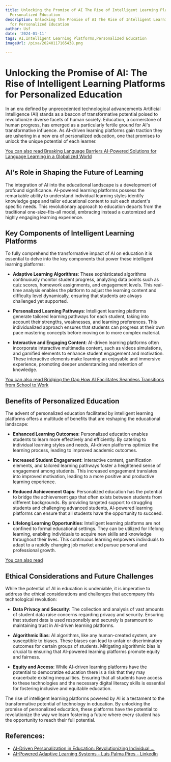 ```yaml
---
title: Unlocking the Promise of AI The Rise of Intelligent Learning Platforms for
  Personalized Education
description: Unlocking the Promise of AI The Rise of Intelligent Learning Platforms
  for Personalized Education
author: Usf
date: '2024-01-11'
tags: AI,Intelligent Learning Platforms,Personalized Education
imageUrl: /pixa/20240117165438.png

---
```

# Unlocking  the Promise of  AI: The  Rise of Intelligent Learning Platforms for Personalized Education

In an era defined by unprecedented technological advancements Artificial Intelligence  (AI)  stands as a beacon of  transformative  potential  poised to revolutionize diverse facets of human society. Education, a cornerstone  of human progress, has  emerged  as a particularly fertile ground for AI's  transformative influence. As AI-driven learning platforms gain traction they are ushering in  a new era of personalized education, one that promises to unlock the unique potential of each learner.

[You can also read Breaking Language Barriers AI-Powered  Solutions for Language Learning in a  Globalized World](Breaking%20Language%20Barriers%20AI-Powered%20Solutions%20for%20Language%20Learning%20in%20a%20Globalized%20World)


## AI's Role in Shaping the Future of Learning

The integration of AI into the educational landscape is a development of profound significance. AI-powered learning platforms possess  the remarkable ability to understand individual learning styles identify knowledge  gaps and tailor educational content  to  suit each student's specific needs.  This revolutionary  approach to education departs from the traditional one-size-fits-all model,  embracing instead a  customized and  highly engaging learning experience.

## Key Components of  Intelligent Learning Platforms

To fully comprehend the transformative impact of AI on education it is essential to delve into the key components that power these intelligent  learning  platforms:

- **Adaptive Learning Algorithms**: These sophisticated algorithms continuously monitor student  progress, analyzing data points such as quiz scores, homework assignments, and engagement levels. This real-time analysis enables the  platform to adjust the learning content and difficulty level dynamically, ensuring that students are always challenged yet supported.

- **Personalized Learning Pathways**: Intelligent learning platforms generate tailored learning pathways for each student, taking into account their strengths, weaknesses, and learning preferences. This individualized approach ensures that students can progress at their own pace mastering concepts before moving on to more  complex material.

- **Interactive  and Engaging Content**: AI-driven learning platforms often incorporate interactive multimedia  content, such as  videos simulations, and  gamified elements to enhance  student engagement and motivation. These interactive elements make learning an enjoyable and immersive experience, promoting deeper  understanding and retention of knowledge.

[You can also read Bridging the  Gap How AI Facilitates Seamless Transitions from School to Work](Bridging%20the%20Gap%20How%20AI%20Facilitates%20Seamless%20Transitions%20from%20School%20to%20Work)


## Benefits of  Personalized Education

The  advent  of personalized  education facilitated by intelligent learning platforms offers a multitude of benefits that are  reshaping the educational landscape:

- **Enhanced Learning Outcomes**: Personalized education enables students to learn more effectively and efficiently. By catering to individual learning styles  and needs, AI-driven platforms optimize the learning process, leading  to improved academic outcomes.

- **Increased Student Engagement**: Interactive content, gamification  elements, and  tailored learning pathways foster a heightened sense of engagement among students. This increased engagement translates into improved motivation, leading to a more positive and productive learning experience.

- **Reduced Achievement Gaps**: Personalized education has the potential to bridge the achievement gap  that often exists between students from different backgrounds. By providing targeted support to struggling students and challenging advanced students, AI-powered learning platforms can ensure that all students have the opportunity to succeed.

- **Lifelong  Learning  Opportunities**: Intelligent  learning platforms are not confined to formal educational settings. They can be utilized for lifelong learning, enabling individuals to acquire new skills and knowledge throughout their lives. This continuous learning empowers individuals to adapt to a rapidly changing job market and pursue personal and professional growth.

[You can also read ]()


## Ethical Considerations and Future Challenges

While the potential of AI  in  education is  undeniable, it is imperative to address the ethical considerations  and challenges that accompany this technological revolution:

- **Data  Privacy and Security**:  The collection  and analysis of vast amounts of student data raise concerns regarding privacy and  security. Ensuring that  student data is used responsibly and  securely is paramount to maintaining trust in AI-driven learning  platforms.

- **Algorithmic Bias**: AI algorithms, like any human-created system, are susceptible to biases. These  biases can lead  to unfair or discriminatory outcomes for certain groups of students.  Mitigating algorithmic  bias is crucial to  ensuring that AI-powered learning platforms  promote equity and fairness.

- **Equity and Access**: While AI-driven learning platforms have the potential to democratize  education there is a risk  that they may exacerbate existing inequalities. Ensuring that all students have access  to these technologies and the necessary digital literacy skills is essential for fostering inclusive and equitable  education.

The rise of intelligent learning platforms powered by AI is a testament to the transformative potential of technology in education. By unlocking the promise of personalized education, these platforms have the potential to  revolutionize the way we learn fostering a future where every student has the opportunity to reach their full  potential.

## References:
- [AI-Driven Personalization in Education: Revolutionizing Individual ...](https://www.linkedin.com/pulse/ai-driven-personalization-education-revolutionizing-individual-scott)
- [AI-Powered Adaptive Learning Systems - Luis Palma Pires - LinkedIn](https://www.linkedin.com/pulse/ai-powered-adaptive-learning-systems-how-ai-driven-luis-palma-pires-c3euf?trk=article-ssr-frontend-pulse_more-articles_related-content-card)
